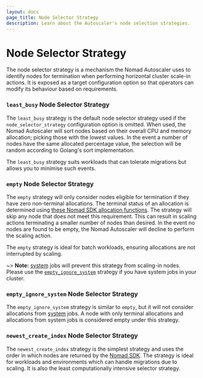 ```yaml
---
layout: docs
page_title: Node Selector Strategy
description: Learn about the Autoscaler's node selection strategies.
---
```


# Node Selector Strategy

The node selector strategy is a mechanism the Nomad Autoscaler uses to identify
nodes for termination when performing horizontal cluster scale-in actions. It
is exposed as a target configuration option so that operators can modify its
behaviour based on requirements.

### `least_busy` Node Selector Strategy

The `least_busy` strategy is the default node selector strategy used if the
`node_selector_strategy` configuration option is omitted. When used, the Nomad
Autoscaler will sort nodes based on their overall CPU and memory allocation;
picking those with the lowest values. In the event a number of nodes have the
same allocated percentage value, the selection will be random according to Golang's
sort implementation.

The `least_busy` strategy suits workloads that can tolerate migrations but
allows you to minimise such events.

### `empty` Node Selector Strategy

The `empty` strategy will only consider nodes eligible for termination if they
have zero non-terminal allocations. The terminal status of an allocation is
determined using [these Nomad SDK allocation functions][nomad_api_terminal_alloc].
The strategy will skip any node that does not meet this requirement. This can
result in scaling actions terminating a smaller number of nodes than desired. In
the event no nodes are found to be empty, the Nomad Autoscaler will decline to
perform the scaling action.

The `empty` strategy is ideal for batch workloads, ensuring allocations are not
interrupted by scaling.

~> **Note:** [system][system_scheduler] jobs will prevent this strategy from
scaling-in nodes. Please use the [`empty_ignore_system`](#empty_ignore_system)
strategy if you have system jobs in your cluster.

### `empty_ignore_system` Node Selector Strategy

The `empty_ignore_system` strategy is similar to `empty`, but it will not
consider allocations from [system][system_scheduler] jobs. A node with only
terminal allocations and allocations from system jobs is considered empty under
this strategy.

### `newest_create_index` Node Selector Strategy

The `newest_create_index` strategy is the simplest strategy and uses the order
in which nodes are returned by the [Nomad SDK][nomad_api_node_stub_sort]. The
strategy is ideal for workloads and environments which can handle migrations
due to scaling. It is also the least computationally intensive selector strategy.

[nomad_api_terminal_alloc]: https://github.com/hashicorp/nomad/blob/14568b3e002868fc5c83ee7d158a78394c1ea9c1/api/allocations.go#L422-L442

[nomad_api_node_stub_sort]: https://github.com/hashicorp/nomad/blob/14568b3e002868fc5c83ee7d158a78394c1ea9c1/api/nodes.go#L797-L810

[system_scheduler]: /docs/schedulers#system
